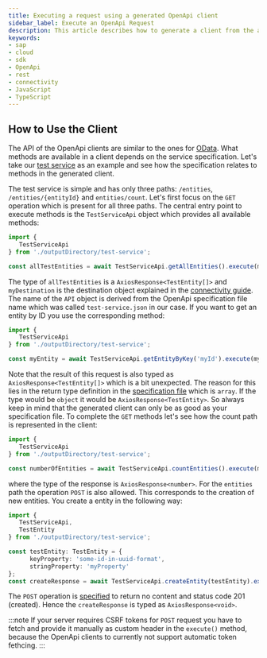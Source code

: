```yaml
---
title: Executing a request using a generated OpenApi client
sidebar_label: Execute an OpenApi Request
description: This article describes how to generate a client from the a service definition and how to use the client.
keywords:
- sap
- cloud
- sdk
- OpenApi
- rest
- connectivity
- JavaScript
- TypeScript
---
```



## How to Use the Client

The API of the OpenApi clients are similar to the ones for [OData](../odata/execute-odata-request).
What methods are available in a client depends on the service specification.
Let's take  our [test service](https://github.com/SAP/cloud-sdk-js/blob/main/test-resources/rest-service-specs/test-service.json) as an example and see how the specification relates to methods in the generated client.

The test service is simple and has only three paths: `/entities`, `/entities/{entityId}` and `entities/count`.
Let's first focus on the `GET` operation which is present for all three paths.
The central entry point to execute methods is the `TestServiceApi` object which provides all available methods:

```ts
import {
   TestServiceApi
} from './outputDirectory/test-service';

const allTestEntities = await TestServiceApi.getAllEntities().execute(myDestination);
```

The type of `allTestEntities` is a `AxiosResponse<TestEntity[]>` and `myDestination` is the destination object explained in the [connectivity guide](./connectivity/destination).
The name of the `API` object is derived from the OpenApi specification file name which was called `test-service.json` in our case.
If you want to get an entity by ID you use the corresponding method:

```ts
import {
   TestServiceApi
} from './outputDirectory/test-service';

const myEntity = await TestServiceApi.getEntityByKey('myId').execute(myDestination);
```

Note that the result of this request is also typed as `AxiosResponse<TestEntity[]>`  which is a bit unexpected.
The reason for this lies in the return type definition in the [specification file](https://github.com/SAP/cloud-sdk-js/blob/main/test-resources/rest-service-specs/test-service.json) which is `array`.
If the type would be `object` it would be `AxiosResponse<TestEntity>`.
So always keep in mind that the generated client can only be as good as your specification file.
To complete the `GET` methods let's see how the count path is represented in the client:

```ts
import {
   TestServiceApi
} from './outputDirectory/test-service';

const numberOfEntities = await TestServiceApi.countEntities().execute(myDestination);
```

where the type of the response is `AxiosResponse<number>`.
For the `entities` path the operation `POST` is also allowed.
This corresponds to the creation of new entities.
You create a entity in the following way:

```ts
import {
   TestServiceApi,
   TestEntity
} from './outputDirectory/test-service';

const testEntity: TestEntity = {
      keyProperty: 'some-id-in-uuid-format',
      stringProperty: 'myProperty'
};
const createResponse = await TestServiceApi.createEntity(testEntity).execute(restDestination);
```

The `POST` operation is [specified](https://github.com/SAP/cloud-sdk-js/blob/main/test-resources/rest-service-specs/test-service.json) to return no content and status code 201 (created).
Hence the `createResponse` is typed as `AxiosResponse<void>`.

:::note
If your server requires CSRF tokens for `POST` request you have to fetch and provide it manually as custom header in the `execute()` method, because the OpenApi clients to currently not support automatic token fethcing.
:::
